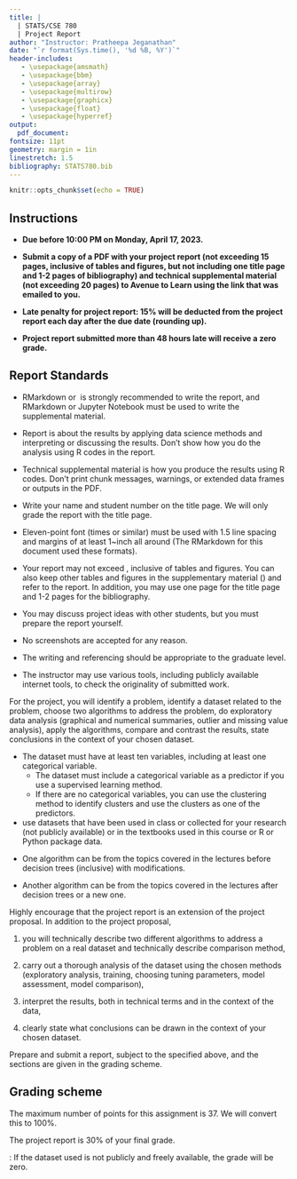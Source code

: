 ```yaml
---
title: |
  | STATS/CSE 780
  | Project Report
author: "Instructor: Pratheepa Jeganathan"
date: "`r format(Sys.time(), '%d %B, %Y')`"
header-includes:
   - \usepackage{amsmath}
   - \usepackage{bbm}
   - \usepackage{array}
   - \usepackage{multirow}
   - \usepackage{graphicx}
   - \usepackage{float}
   - \usepackage{hyperref}
output: 
  pdf_document:
fontsize: 11pt
geometry: margin = 1in
linestretch: 1.5
bibliography: STATS780.bib
---
```




```r
knitr::opts_chunk$set(echo = TRUE)
```


## Instructions

* **Due before 10:00 PM on Monday, April 17, 2023.**

* **Submit a copy of a PDF with your project report (not exceeding 15 pages, inclusive of tables and figures, but not including one title page and 1-2 pages of bibliography) and technical supplemental material (not exceeding 20 pages) to Avenue to Learn using the link that was emailed to you.**
  
* **Late penalty for project report: 15% will be deducted from the project report each day after the due date (rounding up).** 

* **Project report submitted more than 48 hours late will receive a zero grade.**



## Report Standards

\textbf{Your project report must conform to the standards listed below.}

* RMarkdown or \LaTeX\ is strongly recommended to write the report, and RMarkdown or Jupyter Notebook must be used to write the supplemental material.

* Report is about the results by applying data science methods and interpreting or discussing the results. Don't show how you do the analysis using R codes in the report. 

* Technical supplemental material is how you produce the results using R codes. Don't print chunk messages, warnings, or extended data frames or outputs in the PDF.

* Write your name and student number on the title page. We will only grade the report with the title page. 

* Eleven-point font (times or similar) must be used with 1.5 line spacing and margins of at least 1~inch all around (The RMarkdown for this document used these formats).

* Your report may not exceed \textbf{fifteen (15) pages}, inclusive of tables and figures. You can also keep other tables and figures in the supplementary material (\textbf{less than 20 pages}) and refer to the report. In addition, you may use one page for the title page and 1-2 pages for the bibliography. 

* You may discuss project ideas with other students, but you must prepare the report yourself. 

* No screenshots are accepted for any reason.

* The writing and referencing should be appropriate to the graduate level.

* The instructor may use various tools, including publicly available internet tools, to check the originality of submitted work.

\newpage

For the project, you will identify a problem, identify a dataset related to the problem, choose two algorithms to address the problem, do exploratory data analysis (graphical and numerical summaries, outlier and missing value analysis), apply the algorithms, compare and contrast the results, state conclusions in the context of your chosen dataset.

\textbf{Requirements:}

\textbf{Dataset:}

* The dataset must have at least ten variables, including at least one categorical variable. 
   * The dataset must include a categorical variable as a predictor if you use a supervised learning method. 
   * If there are no categorical variables, you can use the clustering method to identify clusters and use the clusters as one of the predictors. 
   
* \textbf{Do not} use datasets that have been used in class or collected for your research (not publicly available) or in the textbooks used in this course or R or Python package data.


\textbf{Algorithms:} 

* One algorithm can be from the topics covered in the lectures before decision trees (inclusive) with modifications.

* Another algorithm can be from the topics covered in the lectures after decision trees or a new one. 



Highly encourage that the project report is an extension of the project proposal. In addition to the project proposal, 

1) you will technically describe two different algorithms to address a problem on a real dataset and technically describe comparison method,  

2) carry out a thorough analysis of the dataset using the chosen methods (exploratory analysis, training, choosing tuning parameters, model assessment, model comparison), 

3) interpret the results, both in technical terms and in the context of the data, 

4) clearly state what conclusions can be drawn in the context of your chosen dataset. 


Prepare and submit a report, subject to the \textbf{Report Standards} specified above, and the sections are given in the grading scheme. 


\newpage

## Grading scheme

\begin{table}[H]
\begin{tabular}{p{0.31\textwidth}  p{0.64\textwidth}}
\hline
Introduction or Background  & Source of the dataset [1]\\
   & Description of the problem being addressed [1]\\
\hline 
   & Describe the statistical problem. E.g., prediction or classification, unsupervised learning or machine learning or inference, sparse learning, etc. [1]\\
\hline \\
Methods  & Description of the two methods used [6] (3 points for each method), including the rationale for the choice of tuning parameters, etc. [2] (1 point for each method),\\
\hline
      & Description of the comparison criterion [2], including the rationale for the choice of criterion to compare the methods [1]\\
\hline \\
Results  & Results of exploratory data analysis (you can revise the results in the project proposal), including details on variables, summaries, number of observations, data types, relationships between variables, outliers, missing values, etc. [4]  \\
      & Points will be deducted for not readable figures and tables \\
\hline
      & Interpretation of results applying two methods, both in technical terms and in the context of the data [6] (3 points for each method - atleast three interpreation for each method)\\
      & Points will be deducted for not readable figures and tables \\
\hline \\
Conclusion  & At least two findings, in the context of the data and the problem being addressed [2] \\
          & At least two conclusions on the comparison of two techniques [2]\\
\hline
      & Discuss at least two analytical challenges, computational cost, interpretability of the results, reproducibility of the results, etc. [2]\\
\hline \\                    

\end{tabular}
\end{table}

\newpage

\begin{table}[H]
\begin{tabular}{p{0.31\textwidth}  p{0.64\textwidth}}
\hline
References  & Reference list starts on a new page, references are appropriate and listed out in the \textbf{report} [2] \\
   & Points will be deducted if there are fewer than three references \\
   & Points will be deducted if the reference is not following the report \\
\hline \\   
Supplementary material  & Supplementary material starts on a new page [1] \\
               & Computational workflow is understandable [2]\\ 
               & Presented only codes for the results discussed in the report [2] \\
               & Points will be deducted for presenting codes for the results not in the report \\
               & Points will be deducted for not defined workflow \\
\end{tabular}
\end{table}


The maximum number of points for this assignment is 37. We will convert this to 100%. 

The project report is 30% of your final grade.

\textbf{Note}: If the dataset used is not publicly and freely available, the grade will be zero.
